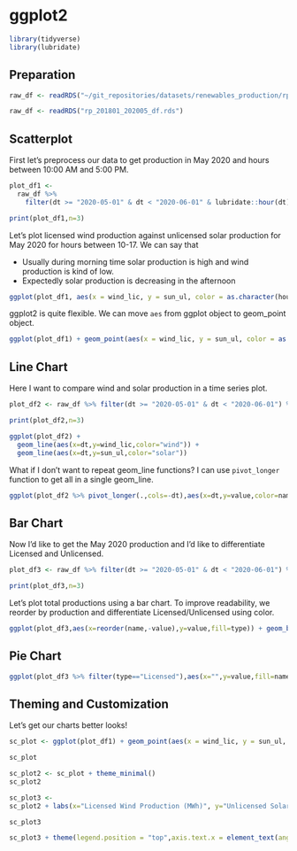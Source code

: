 # ggplot2

```r
library(tidyverse)
library(lubridate)
```

## Preparation

```r
raw_df <- readRDS("~/git_repositories/datasets/renewables_production/rp_201801_202005_df.rds")
```

```r
raw_df <- readRDS("rp_201801_202005_df.rds")
```

## Scatterplot

First let's preprocess our data to get production in May 2020 and hours between 10:00 AM and 5:00 PM.

```r
plot_df1 <- 
  raw_df %>% 
    filter(dt >= "2020-05-01" & dt < "2020-06-01" & lubridate::hour(dt) >= 10 & lubridate::hour(dt) <= 17) %>%   transmute(hour_of_day = lubridate::hour(dt),wind_lic,sun_ul)

print(plot_df1,n=3)
```

Let's plot licensed wind production against unlicensed solar production for May 2020 for hours between 10-17. We can say that

+ Usually during morning time solar production is high and wind production is kind of low.
+ Expectedly solar production is decreasing in the afternoon

```r
ggplot(plot_df1, aes(x = wind_lic, y = sun_ul, color = as.character(hour_of_day))) + geom_point()
```

ggplot2 is quite flexible. We can move `aes` from ggplot object to geom_point object.

```r
ggplot(plot_df1) + geom_point(aes(x = wind_lic, y = sun_ul, color = as.character(hour_of_day)))
```

## Line Chart

Here I want to compare wind and solar production in a time series plot.

```r
plot_df2 <- raw_df %>% filter(dt >= "2020-05-01" & dt < "2020-06-01") %>% select(dt,wind_lic,sun_ul) 

print(plot_df2,n=3)
```
```r
ggplot(plot_df2) + 
  geom_line(aes(x=dt,y=wind_lic,color="wind")) + 
  geom_line(aes(x=dt,y=sun_ul,color="solar"))
```

What if I don't want to repeat geom_line functions? I can use `pivot_longer` function to get all in a single geom_line.

```r
ggplot(plot_df2 %>% pivot_longer(.,cols=-dt),aes(x=dt,y=value,color=name)) + geom_line()
```

## Bar Chart

Now I'd like to get the May 2020 production and I'd like to differentiate Licensed and Unlicensed.

```r
plot_df3 <- raw_df %>% filter(dt >= "2020-05-01" & dt < "2020-06-01") %>% summarise(across(-dt,sum)) %>% pivot_longer(.,everything()) %>% mutate(type = ifelse( grepl("_lic+$",name),"Licensed","Unlicensed"))

print(plot_df3,n=3)
```

Let's plot total productions using a bar chart. To improve readability, we reorder by production and differentiate Licensed/Unlicensed using color.

```r
ggplot(plot_df3,aes(x=reorder(name,-value),y=value,fill=type)) + geom_bar(stat = "identity") + theme(axis.text.x = element_text(angle=60,vjust=1,hjust=1))
```

## Pie Chart

```r
ggplot(plot_df3 %>% filter(type=="Licensed"),aes(x="",y=value,fill=name)) + geom_bar(stat="identity") + coord_polar("y") 
```

## Theming and Customization

Let's get our charts better looks!

```r
sc_plot <- ggplot(plot_df1) + geom_point(aes(x = wind_lic, y = sun_ul, color=as.character(hour_of_day)))

sc_plot
```

```r
sc_plot2 <- sc_plot + theme_minimal()
sc_plot2
```

```r
sc_plot3 <-
sc_plot2 + labs(x="Licensed Wind Production (MWh)", y="Unlicensed Solar Production (MWh)", color="Hour of Day", title = "Licensed Wind vs Unlicensed Solar", subtitle = "Renewable production in May 2020, between 10:00-17:00 each day") 

sc_plot3
```

```r
sc_plot3 + theme(legend.position = "top",axis.text.x = element_text(angle=45,hjust=1,vjust=1)) + scale_y_continuous(labels=function(x) format(x, big.mark = ".", decimal.mark = ",", scientific = FALSE)) + scale_x_continuous(labels=function(x) format(x, big.mark = ".", decimal.mark = ",", scientific = FALSE))
```
